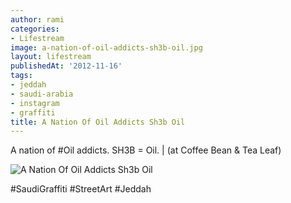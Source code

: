 ```yaml
---
author: rami
categories:
- Lifestream
image: a-nation-of-oil-addicts-sh3b-oil.jpg
layout: lifestream
publishedAt: '2012-11-16'
tags:
- jeddah
- saudi-arabia
- instagram
- graffiti
title: A Nation Of Oil Addicts Sh3b Oil
---
```


A nation of #Oil addicts. SH3B = Oil. | (at Coffee Bean & Tea Leaf)

![A Nation Of Oil Addicts Sh3b Oil](/assets/images/content/lifestream/a-nation-of-oil-addicts-sh3b-oil.jpg)

#SaudiGraffiti #StreetArt #Jeddah
